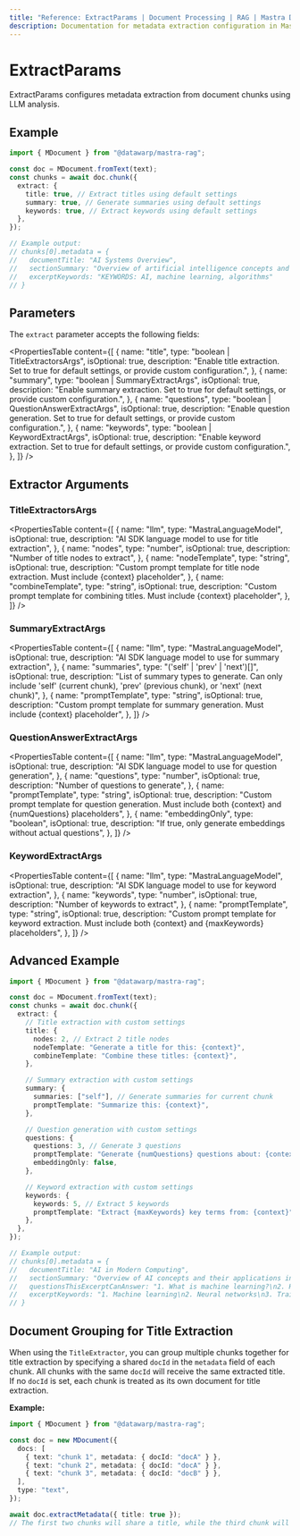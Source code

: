 ```yaml
---
title: "Reference: ExtractParams | Document Processing | RAG | Mastra Docs"
description: Documentation for metadata extraction configuration in Mastra.
---
```


# ExtractParams

ExtractParams configures metadata extraction from document chunks using LLM analysis.

## Example

```typescript showLineNumbers copy
import { MDocument } from "@datawarp/mastra-rag";

const doc = MDocument.fromText(text);
const chunks = await doc.chunk({
  extract: {
    title: true, // Extract titles using default settings
    summary: true, // Generate summaries using default settings
    keywords: true, // Extract keywords using default settings
  },
});

// Example output:
// chunks[0].metadata = {
//   documentTitle: "AI Systems Overview",
//   sectionSummary: "Overview of artificial intelligence concepts and applications",
//   excerptKeywords: "KEYWORDS: AI, machine learning, algorithms"
// }
```

## Parameters

The `extract` parameter accepts the following fields:

<PropertiesTable
  content={[
    {
      name: "title",
      type: "boolean | TitleExtractorsArgs",
      isOptional: true,
      description:
        "Enable title extraction. Set to true for default settings, or provide custom configuration.",
    },
    {
      name: "summary",
      type: "boolean | SummaryExtractArgs",
      isOptional: true,
      description:
        "Enable summary extraction. Set to true for default settings, or provide custom configuration.",
    },
    {
      name: "questions",
      type: "boolean | QuestionAnswerExtractArgs",
      isOptional: true,
      description:
        "Enable question generation. Set to true for default settings, or provide custom configuration.",
    },
    {
      name: "keywords",
      type: "boolean | KeywordExtractArgs",
      isOptional: true,
      description:
        "Enable keyword extraction. Set to true for default settings, or provide custom configuration.",
    },
  ]}
/>

## Extractor Arguments

### TitleExtractorsArgs

<PropertiesTable
  content={[
    {
      name: "llm",
      type: "MastraLanguageModel",
      isOptional: true,
      description: "AI SDK language model to use for title extraction",
    },
    {
      name: "nodes",
      type: "number",
      isOptional: true,
      description: "Number of title nodes to extract",
    },
    {
      name: "nodeTemplate",
      type: "string",
      isOptional: true,
      description:
        "Custom prompt template for title node extraction. Must include {context} placeholder",
    },
    {
      name: "combineTemplate",
      type: "string",
      isOptional: true,
      description:
        "Custom prompt template for combining titles. Must include {context} placeholder",
    },
  ]}
/>

### SummaryExtractArgs

<PropertiesTable
  content={[
    {
      name: "llm",
      type: "MastraLanguageModel",
      isOptional: true,
      description: "AI SDK language model to use for summary extraction",
    },
    {
      name: "summaries",
      type: "('self' | 'prev' | 'next')[]",
      isOptional: true,
      description:
        "List of summary types to generate. Can only include 'self' (current chunk), 'prev' (previous chunk), or 'next' (next chunk)",
    },
    {
      name: "promptTemplate",
      type: "string",
      isOptional: true,
      description:
        "Custom prompt template for summary generation. Must include {context} placeholder",
    },
  ]}
/>

### QuestionAnswerExtractArgs

<PropertiesTable
  content={[
    {
      name: "llm",
      type: "MastraLanguageModel",
      isOptional: true,
      description: "AI SDK language model to use for question generation",
    },
    {
      name: "questions",
      type: "number",
      isOptional: true,
      description: "Number of questions to generate",
    },
    {
      name: "promptTemplate",
      type: "string",
      isOptional: true,
      description:
        "Custom prompt template for question generation. Must include both {context} and {numQuestions} placeholders",
    },
    {
      name: "embeddingOnly",
      type: "boolean",
      isOptional: true,
      description: "If true, only generate embeddings without actual questions",
    },
  ]}
/>

### KeywordExtractArgs

<PropertiesTable
  content={[
    {
      name: "llm",
      type: "MastraLanguageModel",
      isOptional: true,
      description: "AI SDK language model to use for keyword extraction",
    },
    {
      name: "keywords",
      type: "number",
      isOptional: true,
      description: "Number of keywords to extract",
    },
    {
      name: "promptTemplate",
      type: "string",
      isOptional: true,
      description:
        "Custom prompt template for keyword extraction. Must include both {context} and {maxKeywords} placeholders",
    },
  ]}
/>

## Advanced Example

```typescript showLineNumbers copy
import { MDocument } from "@datawarp/mastra-rag";

const doc = MDocument.fromText(text);
const chunks = await doc.chunk({
  extract: {
    // Title extraction with custom settings
    title: {
      nodes: 2, // Extract 2 title nodes
      nodeTemplate: "Generate a title for this: {context}",
      combineTemplate: "Combine these titles: {context}",
    },

    // Summary extraction with custom settings
    summary: {
      summaries: ["self"], // Generate summaries for current chunk
      promptTemplate: "Summarize this: {context}",
    },

    // Question generation with custom settings
    questions: {
      questions: 3, // Generate 3 questions
      promptTemplate: "Generate {numQuestions} questions about: {context}",
      embeddingOnly: false,
    },

    // Keyword extraction with custom settings
    keywords: {
      keywords: 5, // Extract 5 keywords
      promptTemplate: "Extract {maxKeywords} key terms from: {context}",
    },
  },
});

// Example output:
// chunks[0].metadata = {
//   documentTitle: "AI in Modern Computing",
//   sectionSummary: "Overview of AI concepts and their applications in computing",
//   questionsThisExcerptCanAnswer: "1. What is machine learning?\n2. How do neural networks work?",
//   excerptKeywords: "1. Machine learning\n2. Neural networks\n3. Training data"
// }
```

## Document Grouping for Title Extraction

When using the `TitleExtractor`, you can group multiple chunks together for title extraction by specifying a shared `docId` in the `metadata` field of each chunk. All chunks with the same `docId` will receive the same extracted title. If no `docId` is set, each chunk is treated as its own document for title extraction.

**Example:**

```ts
import { MDocument } from "@datawarp/mastra-rag";

const doc = new MDocument({
  docs: [
    { text: "chunk 1", metadata: { docId: "docA" } },
    { text: "chunk 2", metadata: { docId: "docA" } },
    { text: "chunk 3", metadata: { docId: "docB" } },
  ],
  type: "text",
});

await doc.extractMetadata({ title: true });
// The first two chunks will share a title, while the third chunk will be assigned a separate title.
```
